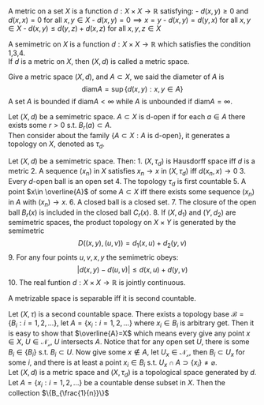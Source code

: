 
::: {.definition  name="metric/distance"}

A metric on a set $X$ is a function $d:X\times X\to \mathbb{R}$ satisfying:
- $d(x,y)\ge 0$ and $d(x,x)=0$ for all $x,y\in X$ 
- $d(x,y)=0\implies x=y$ 
- $d(x,y)=d(y,x)$ for all $x,y\in X$ 
- $d(x,y)\le d(y,z)+d(x,z)$ for all $x,y,z\in X$

A semimetric on $X$ is a function $d:X\times X\to \mathbb{R}$ which satisfies the condition 1,3,4.  
If $d$ is a metric on $X$, then $(X,d)$ is called a metric space.

:::

Give a metric space $(X,d)$, and $A\subset X$, we said the diameter of $A$ is 
$$ 
\text{diam} A=\sup\{d(x,y):x,y\in A\}
$$
A set $A$ is bounded if $\text{diam}A\lt\infty$ while $A$ is unbounded if $\text{diam}A=\infty$.


::: {.definition  name=""}

Let $(X,d)$ be a semimetric space. $A\subset X$ is d-open if for each $a\in A$ there exists some $r>0$ s.t. $B_r(a)\subset A$.  
Then consider about the family $\{A\subset X:A\text{ is d-open}\}$, it generates a topology on $X$, denoted as $\tau_d$.

:::

::: {.lemma  name=""}

Let $(X,d)$ be a semimetric space. Then:
1. $(X,\tau_d)$ is Hausdorff space iff $d$ is a metric
2. A sequence $(x_n)$ in $X$ satisfies $x_n\to x$ in $(X,\tau_{d})$ iff $d(x_n,x)\to 0$
3. Every $d$-open ball is an open set
4. The topology $\tau_d$ is first countable
5. A point $x\in \overline{A}$ of some $A\subset X$ iff there exists some sequence $(x_n)$ in $A$ with $(x_n)\to x$.
6. A closed ball is a closed set.
7. The closure of the open ball $B_r(	x)$ is included in the closed ball $C_r(x)$.
8. If $(X,d_1)$ and $(Y,d_2)$ are semimetric spaces, the product topology on $X\times Y$ is generated by the semimetric 
$$ 
D((x,y),(u,v))=d_1(x,u)+d_2(y,v)
$$
9. For any four points $u,v,x,y$ the semimetric obeys: 
$$ 
\lvert d(x,y)-d(u,v) \rvert\le d(x,u)+d(y,v)
$$
10. The real funtion $d:X\times X\to \mathbb{R}$ is jointly continuous.


:::

::: {.lemma  name=""}

A metrizable space is separable iff it is second countable.

:::

::: {.proof}

Let $(X,\tau_{})$ is a second countable space. There exists a topology base $\mathcal{B}=\{B_{i}:i=1,2,\ldots\}$, let $A=\{x_{i}:i=1,2,\ldots\}$ where $x_{i}\in B_{i}$ is arbitrary get. Then it is easy to show that $\overline{A}=X$ which means every give any point  $x\in X$, $U\in \mathcal{N_x}$, $U$ intersects $A$. Notice that for any open set $U$, there is some  $B_i\in \{B_{i}\}$ s.t. $B_{i}\subset U$. Now give some $x\notin A$, let $U_x\in \mathcal{N_x}$, then $B_{i}\subset U_x$ for some $i$, and there is at least a point $x_{i}\in B_{i}$ s.t. $U_x\cap A\supset\{x_{i}\}\neq \varnothing$.  
Let $(X,d)$ is a metric space and $(X,\tau_{d})$ is a topological space generated by $d$. Let $A=\{x_{i}:i=1,2,\ldots\}$ be a countable dense subset in $X$. Then the collection $\{B_{\frac{1}{n}}\}$

:::
























